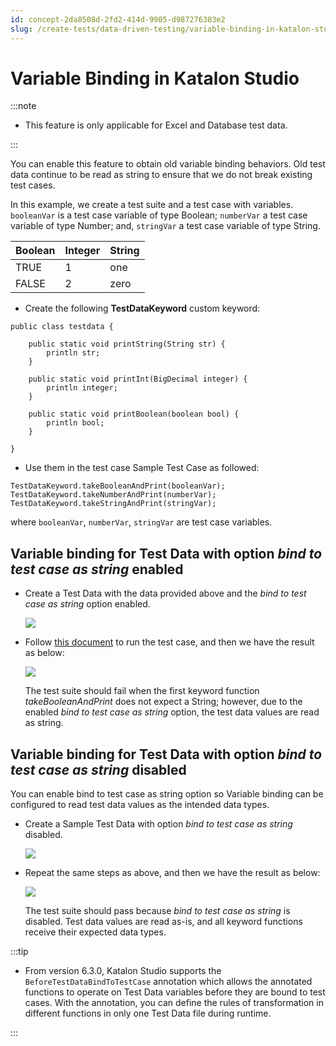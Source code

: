 ```yaml
---
id: concept-2da8508d-2fd2-414d-9905-d987276303e2
slug: /create-tests/data-driven-testing/variable-binding-in-katalon-studio
---
```


# Variable Binding in Katalon Studio


:::note

-   This feature is only applicable for Excel and Database test data.

:::

You can enable this feature to obtain old variable binding behaviors. Old test data continue to be read as string to ensure that we do not break existing test cases.

In this example, we create a test suite and a test case with variables. <code>booleanVar</code> is a test case variable of type Boolean; <code>numberVar</code> a test case variable of type Number; and, <code>stringVar</code> a test case variable of type String.

<table><tr><th>Boolean</th><th>Integer</th><th>String</th></tr><tbody><tr><td>TRUE</td><td>1</td><td>one</td></tr><tr><td>FALSE</td><td>2</td><td>zero</td></tr></tbody></table>

-   Create the following **TestDataKeyword** custom keyword:

```
public class testdata {

    public static void printString(String str) {
        println str;
    }

    public static void printInt(BigDecimal integer) {
        println integer;
    }

    public static void printBoolean(boolean bool) {
        println bool;
    }

}

```

-   Use them in the test case Sample Test Case as followed:

```
TestDataKeyword.takeBooleanAndPrint(booleanVar);
TestDataKeyword.takeNumberAndPrint(numberVar);
TestDataKeyword.takeStringAndPrint(stringVar);

```

where <code>booleanVar</code>, <code>numberVar</code>, <code>stringVar</code> are test case variables.

## Variable binding for Test Data with option *bind to test case as string* enabled

-   Create a Test Data with the data provided above and the *bind to test case as string* option enabled.

    <img src="https://github.com/katalon-studio/docs-images/raw/master/katalon-studio/docs/bind-as-string/option-enabled.png" />

-   Follow [this document](/create-tests/data-driven-testing/data-driven-testing-at-the-test-suite-level) to run the test case, and then we have the result as below:

    <img src="https://github.com/katalon-studio/docs-images/raw/master/katalon-studio/docs/bind-as-string/2-failed.png" />

    The test suite should fail when the first keyword function *takeBooleanAndPrint* does not expect a String; however, due to the enabled *bind to test case as string* option, the test data values are read as string.


## Variable binding for Test Data with option *bind to test case as string* disabled

You can enable bind to test case as string option so Variable binding can be configured to read test data values as the intended data types.

-   Create a Sample Test Data with option *bind to test case as string* disabled.

    <img src="https://github.com/katalon-studio/docs-images/raw/master/katalon-studio/docs/bind-as-string/option-disabled.png" />

-   Repeat the same steps as above, and then we have the result as below:

    <img src="https://github.com/katalon-studio/docs-images/raw/master/katalon-studio/docs/bind-as-string/4-passed.png" />

    The test suite should pass because *bind to test case as string* is disabled. Test data values are read as-is, and all keyword functions receive their expected data types.



:::tip

-   From version 6.3.0, Katalon Studio supports the <code>BeforeTestDataBindToTestCase</code> annotation which allows the annotated functions to operate on Test Data variables before they are bound to test cases. With the annotation, you can define the rules of transformation in different functions in only one Test Data file during runtime.

:::